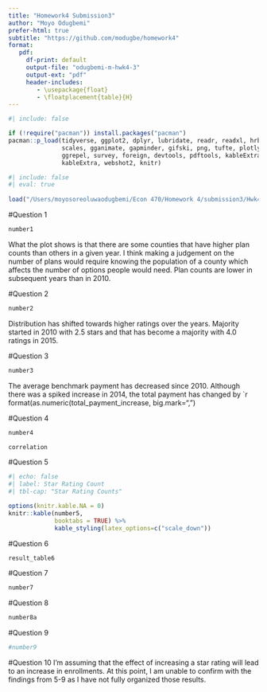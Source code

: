 ```yaml
---
title: "Homework4 Submission3"
author: "Moyo Odugbemi"
prefer-html: true
subtitle: "https://github.com/modugbe/homework4"
format: 
   pdf: 
     df-print: default
     output-file: "odugbemi-m-hwk4-3"
     output-ext: "pdf"
     header-includes:
        - \usepackage{float}
        - \floatplacement{table}{H}
---
```



```r
#| include: false

if (!require("pacman")) install.packages("pacman")
pacman::p_load(tidyverse, ggplot2, dplyr, lubridate, readr, readxl, hrbrthemes, fixest,
               scales, gganimate, gapminder, gifski, png, tufte, plotly, OECD,
               ggrepel, survey, foreign, devtools, pdftools, kableExtra, modelsummary,
               kableExtra, webshot2, knitr)
```



```r
#| include: false
#| eval: true
 
load("/Users/moyosoreoluwaodugbemi/Econ 470/Homework 4/submission3/Hwk4_workspace.Rdata")
```


\newpage
#Question 1
```r
number1
```
What the plot shows is that there are some counties that have higher plan counts than others in a given year. I think making a judgement on the number of plans would require knowing the population of a county which affects the number of options people would need. Plan counts are lower in subsequent years than in 2010.

\newpage
#Question 2
```r
number2
```
Distribution has shifted towards higher ratings over the years. Majority started in 2010 with 2.5 stars and that has become a majority with 4.0 ratings in 2015.

\newpage
#Question 3
```r
number3
```
The average benchmark payment has decreased since 2010. Although there was a spiked increase in 2014, the total payment has changed by `r format(as.numeric(total_payment_increase, big.mark=",")

\newpage
#Question 4
```r
number4
```

```r
correlation
```


\newpage
#Question 5
```r
#| echo: false
#| label: Star Rating Count
#| tbl-cap: "Star Rating Counts"

options(knitr.kable.NA = 0)
knitr::kable(number5, 
             booktabs = TRUE) %>%
             kable_styling(latex_options=c("scale_down"))
```

\newpage
#Question 6

```r
result_table6
```




\newpage
#Question 7 
```r
number7
```



\newpage
#Question 8 
```r
number8a
```


\newpage
#Question 9 
```r
#number9
```

\newpage
#Question 10
I'm assuming that the effect of increasing a star rating will lead to an increase in enrollments. At this point, I am unable to confirm with the findings from 5-9 as I have not fully organized those results. 
